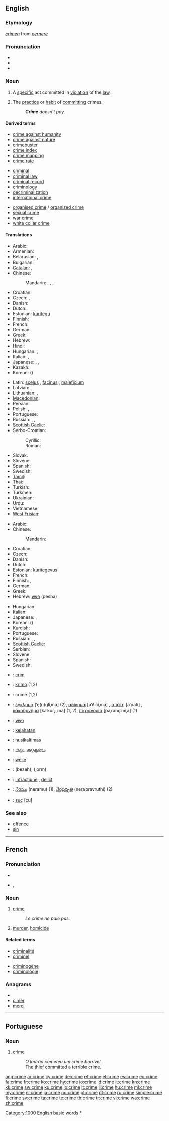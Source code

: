==English==
{{wikipedia}}

===Etymology===
{{etyl|la}} ''[[crimen]]'' from ''[[cernere]]''

===Pronunciation===
* {{IPA|/kɹaɪm/}}
* {{audio|en-us-crime.ogg|Audio (US)}}
* {{rhymes|aɪm}}

===Noun===
{{en-noun|s|-}}

# {{countable}} A [[specific]] act committed in [[violation]] of the [[law]].
# {{uncountable}} The [[practice]] or [[habit]] of [[commit]]ting crimes.
#: '''''Crime''' doesn’t pay.''

====Derived terms====
{{rel-top3|Terms derived from "crime"}}
* [[crime against humanity]]
* [[crime against nature]]
* [[crimebuster]]
* [[crime index]]
* [[crime mapping]]
* [[crime rate]]
{{rel-mid3}}
* [[criminal]]
* [[criminal law]]
* [[criminal record]]
* [[criminology]]
* [[decriminalization]]
* [[international crime]]
{{rel-mid3}}
* [[organised crime]] / [[organized crime]]
* [[sexual crime]]
* [[war crime]]
* [[white collar crime]]
{{rel-bottom}}

====Translations====
{{trans-top|act violating the law}}
* Arabic: {{t|ar|جريمة|f|tr=jariima|sc=Arab}}
* Armenian: {{t-|hy|հանցանք|tr=hanc’ank’}}
* Belarusian: {{t|be|злачынства|n|tr=zlačýnstva|sc=Cyrl}}, {{t|be|злачын|m|tr=zlačýn|sc=Cyrl}}
* Bulgarian: {{t+|bg|престъпление|n|tr=prestǎplénie}}
* [[Catalan]]: {{t|ca|crim,|m}},  {{t|ca|delicte|m}}
* Chinese:
*: Mandarin: {{t|zh|罪|tr=zuì|sc=Hani}}, {{t|zh|罪行|tr=zuìxíng|sc=Hani}}, {{t|zh|刑事犯罪|tr=xíngshì fànzuì|sc=Hani}}, {{t|zh|犯罪|tr=fànzuì|sc=Hani}}
* Croatian: {{t-|hr|zločin|m|alt=zlòčin}}
* Czech: {{t+|cs|zločin|m}}, {{t-|cs|trestný čin|m}}
* Danish: {{t|da|forbrydelse|c}}
* Dutch: {{t+|nl|misdaad|f}}
* Estonian: [[kuritegu]]
* Finnish: {{t+|fi|rikos}}
* French: {{t|fr|crime|m}}
* German: {{t+|de|Verbrechen|n}}
* Greek: {{t+|el|έγκλημα|n}}
* Hebrew: {{t|he|פשע|m|tr=pesha|sc=Hebr}}
* Hindi: {{t|hi|अपराध|m|tr=aprādh|sc=Deva}}
* Hungarian: {{t|hu|bűntény}}, {{t|hu|bűntett}}
* Italian: {{t+|it|crimine|m}}, {{t+|it|delitto|m}}
* Japanese: {{t|ja|犯罪|tr=はんざい, hanzai|sc=Jpan}}, {{t|ja|罪|tr=つみ, tsumi|sc=Jpan}}, {{t|ja|犯行|tr=はんこう, hankō|sc=Jpan}}
* Kazakh: {{t|kk|қылмыс|tr=qılmıs|sc=Cyrl|xs=Kazakh}}
* Korean: {{t+|ko|범죄|tr=beomjoe|sc=Hang}} ({{t|ko|犯罪|sc=Hang}})
{{trans-mid}}
* Latin: [[scelus]] {{n}}, [[facinus]] {{n}}, [[maleficium]] {{n}}
* Latvian: {{t|lv| noziegšanās}}, {{t|lv|noziegums|m}}
* Lithuanian: {{t|lt|nusikaltimas|m}}, {{t|lt|nusižengimas|m}}
* [[Macedonian]]: {{t|mk|криминал|m|tr=kriminál|sc=Cyrl}}
* Persian: {{t|fa|جرم|tr=jorm|sc=fa-Arab}}
* Polish: {{t+|pl|przestępstwo|n}}, {{t+|pl|zbrodnia|f}}
* Portuguese: {{t+|pt|crime|m}}
* Russian: {{t+|ru|преступление|n|tr=prestuplénije}}, {{t|ru|злодеяние|n|tr=zlodejánije|sc=Cyrl}}, {{t|ru|злодейство|n|tr=zlodéjstvo|sc=Cyrl}}
* [[Scottish Gaelic]]: {{t-|gd|eucoir|f|xs=Scottish Gaelic}}
* Serbo-Croatian:
*: Cyrillic: {{t|sh|злочин|m|alt=зло̀чин}}
*: Roman: {{t|sh|zločin|m|alt=zlòčin}}
* Slovak: {{t|sk|zločin|m}}
* Slovene: {{t+|sl|zločin|m}}
* Spanish: {{t+|es|delito|m}}
* Swedish: {{t+|sv|brott|n}}
* [[Tamil]]: {{t|ta|குற்றம்|tr=kutram|xs=Tamil}}
* Thai: {{t|th|อาชญากรรม|tr=àatyaagam|sc=Thai}}
* Turkish: {{t|tr|suç}}
* Turkmen: {{t|tk|jenaýat|xs=Turkmen}}
* Ukrainian: {{t|uk|злочин|m|tr=zlóčyn|sc=Cyrl}}
* Urdu: {{t|ur|اپرادھ|m|tr=aprādh|sc=ur-Arab}}
* Vietnamese: {{t|vi|tội ác}}
* [[West Frisian]]: {{t-|fy|misdied|xs=West Frisian}}
{{trans-bottom}}

{{trans-top|practice or habit of committing crimes}}
* Arabic: {{t|ar|جريمة|f|tr=jariima|sc=Arab}}
* Chinese:
*: Mandarin: {{t|zh|罪行|tr=zuìxíng|sc=Hani}}
* Croatian: {{t-|hr|zločin|m|alt=zlòčin}}
* Czech: {{t-|cs|zločinnost|f}}
* Danish: {{t|da|kriminalitet|c}}
* Dutch: {{t+|nl|misdaad|f}}
* Estonian: [[kuritegevus]]
* French: {{t|fr|crime|m}}
* Finnish: {{t+|fi|rikollisuus}}, {{t+|fi|rikos}}
* German: {{t+|de|Verbrechen|n}}
* Greek: {{t+|el|εγκληματικότητα|f}}
* Hebrew: [[פשע]] (pesha) {{m}}
{{trans-mid}}
* Hungarian: {{t+|hu|bűnözés}}
* Italian: {{t-|it|criminalità|f}}
* Japanese: {{t|ja|犯罪|tr=はんざい, hanzai|sc=Jpan}}, {{t|ja|罪|tr=つみ, tsumi|sc=Jpan}}
* Korean: {{t+|ko|범죄|tr=beomjoe|sc=Hang}} ({{t|ko|犯罪|sc=Hang}})
* Kurdish: {{t+|ku|جه‌ریمه‌|sc=ku-Arab}}
* Portuguese: {{t+|pt|crime|m}}
* Russian: {{t+|ru|преступление|n|tr=prestuplénije}}, {{t|ru|преступность|n|tr=prestúpnost'}}, {{t|ru|криминал|m|tr=kriminál|sc=Cyrl}}
* [[Scottish Gaelic]]: {{t-|gd|eucoireachd|f|xs=Scottish Gaelic}}
* Serbian: {{t-|sr|zločin|m}}
* Slovene: {{t+|sl|zločin|m}}
* Spanish: {{t+|es|delincuencia|m}}
* Swedish: {{t+|sv|brottslighet|c}}
{{trans-bottom}}

{{checktrans-top}}
* {{ttbc|ca}}: [[crim]] {{m}}
* {{ttbc|eo}}: [[krimo]] (1,2)
* {{ttbc|fr}}: crime {{f}} (1,2)
* {{ttbc|el}}: [[έγκλημα]] [ˈe̞(ŋ)ɡliˌma] {{n}} (2), [[αδίκημα]] [aˈðiciˌma] {{n}}, [[απάτη]] [aˈpati] {{f}}, [[κακούργημα]] [kaˈkurʝiˌma] {{n}} (1, 2), [[παρανομία]] [paˌrano̞ˈmiˌa] {{f}} (1)
* {{ttbc|he}}: [[פשע]] {{m}}
* {{ttbc|id}}: [[jahat|kejahatan]]
* {{ttbc|Lithuanian}}: nusikaltimas {{m}}
* {{ttbc|Malayalam}}: [[കുറ്റം]], [[കുറ്റകൃത്യം]]
* {{ttbc|Manchu}}: [[weile]]
* {{ttbc|fa}}: {{fa-Arab|[[بزه]]}} (bezeh), {{fa-Arab|[[جرم]]}} (jorm)
* {{ttbc|ro}}: [[infracţiune]] {{f}}, [[delict]] {{n}}
* {{ttbc|te}}: [[నేరము]] (neramu) (1), [[నేరప్రవృత్తి]] (nerapravruthi) (2)
* {{ttbc|tr}}: [[suç]] [çu]
{{trans-bottom}}

===See also===
* [[offence]]
* [[sin]]

[[Category:1000 English basic words]]
[[Category:Crime|*]]

----

==French==

===Pronunciation===
* {{audio|Fr-crime.ogg|audio}}
* {{IPA|/kʁim/|lang=fr}}, {{SAMPA|/kRim/}}

===Noun===
{{fr-noun|m}}

# [[#English|crime]]
#: ''Le crime ne paie pas.''
# [[murder]], [[homicide]]

====Related terms====
{{top2}}
* [[criminalité]]
* [[criminel]]
{{mid2}}
* [[criminogène]]
* [[criminologie]]
{{bottom}}

===Anagrams===
* {{alphagram|ceimr}}
* [[cimer#French|cimer]]
* [[merci#French|merci]]

----

==Portuguese==

===Noun===
{{infl|pt|noun|g=m}}

# [[#English|crime]]
#: ''O ladrão cometeu um crime horrível.''
#: The thief committed a terrible crime.

[[ang:crime]]
[[ar:crime]]
[[cy:crime]]
[[de:crime]]
[[et:crime]]
[[el:crime]]
[[es:crime]]
[[eo:crime]]
[[fa:crime]]
[[fr:crime]]
[[ko:crime]]
[[hy:crime]]
[[io:crime]]
[[id:crime]]
[[it:crime]]
[[kn:crime]]
[[kk:crime]]
[[sw:crime]]
[[ku:crime]]
[[lo:crime]]
[[lt:crime]]
[[li:crime]]
[[hu:crime]]
[[ml:crime]]
[[my:crime]]
[[nl:crime]]
[[ja:crime]]
[[no:crime]]
[[pl:crime]]
[[pt:crime]]
[[ru:crime]]
[[simple:crime]]
[[fi:crime]]
[[sv:crime]]
[[ta:crime]]
[[te:crime]]
[[th:crime]]
[[tr:crime]]
[[vi:crime]]
[[wa:crime]]
[[zh:crime]]